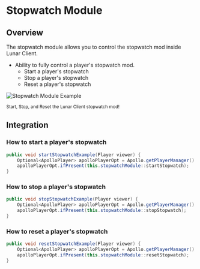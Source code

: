 # Stopwatch Module

## Overview

The stopwatch module allows you to control the stopwatch mod inside Lunar Client.

- Ability to fully control a player's stopwatch mod.
  - Start a player's stopwatch
  - Stop a player's stopwatch
  - Reset a player's stopwatch

![Stopwatch Module Example](https://i.imgur.com/HEX9q0H.gif#center)

<div style={{ textAlign: "center" }}>
    <small>Start, Stop, and Reset the Lunar Client stopwatch mod!</small>
</div>

## Integration

### How to start a player's stopwatch

```java
public void startStopwatchExample(Player viewer) {
    Optional<ApolloPlayer> apolloPlayerOpt = Apollo.getPlayerManager().getPlayer(viewer.getUniqueId());
    apolloPlayerOpt.ifPresent(this.stopwatchModule::startStopwatch);
}
```

### How to stop a player's stopwatch

```java
public void stopStopwatchExample(Player viewer) {
    Optional<ApolloPlayer> apolloPlayerOpt = Apollo.getPlayerManager().getPlayer(viewer.getUniqueId());
    apolloPlayerOpt.ifPresent(this.stopwatchModule::stopStopwatch);
}
```

### How to reset a player's stopwatch

```java
public void resetStopwatchExample(Player viewer) {
    Optional<ApolloPlayer> apolloPlayerOpt = Apollo.getPlayerManager().getPlayer(viewer.getUniqueId());
    apolloPlayerOpt.ifPresent(this.stopwatchModule::resetStopwatch);
}
```
